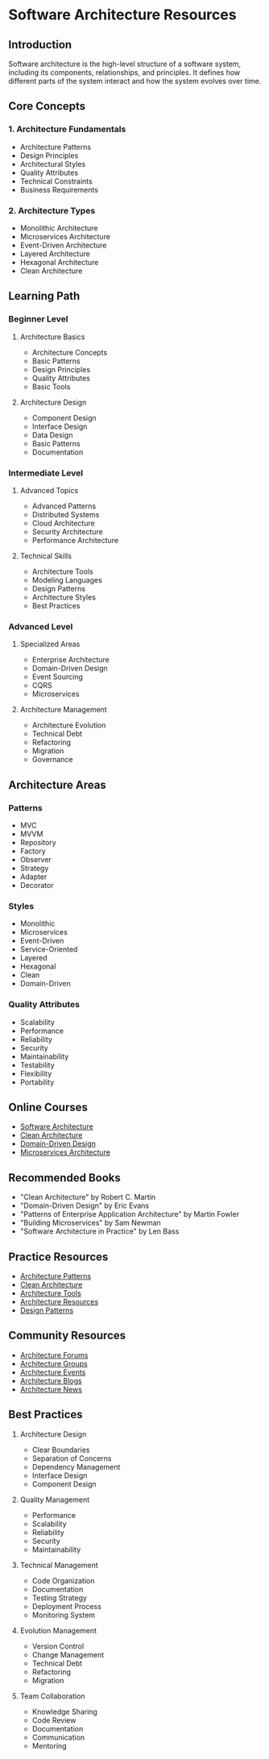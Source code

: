 # Software Architecture Resources

## Introduction
Software architecture is the high-level structure of a software system, including its components, relationships, and principles. It defines how different parts of the system interact and how the system evolves over time.

## Core Concepts

### 1. Architecture Fundamentals
- Architecture Patterns
- Design Principles
- Architectural Styles
- Quality Attributes
- Technical Constraints
- Business Requirements

### 2. Architecture Types
- Monolithic Architecture
- Microservices Architecture
- Event-Driven Architecture
- Layered Architecture
- Hexagonal Architecture
- Clean Architecture

## Learning Path

### Beginner Level
1. Architecture Basics
   - Architecture Concepts
   - Basic Patterns
   - Design Principles
   - Quality Attributes
   - Basic Tools

2. Architecture Design
   - Component Design
   - Interface Design
   - Data Design
   - Basic Patterns
   - Documentation

### Intermediate Level
1. Advanced Topics
   - Advanced Patterns
   - Distributed Systems
   - Cloud Architecture
   - Security Architecture
   - Performance Architecture

2. Technical Skills
   - Architecture Tools
   - Modeling Languages
   - Design Patterns
   - Architecture Styles
   - Best Practices

### Advanced Level
1. Specialized Areas
   - Enterprise Architecture
   - Domain-Driven Design
   - Event Sourcing
   - CQRS
   - Microservices

2. Architecture Management
   - Architecture Evolution
   - Technical Debt
   - Refactoring
   - Migration
   - Governance

## Architecture Areas

### Patterns
- MVC
- MVVM
- Repository
- Factory
- Observer
- Strategy
- Adapter
- Decorator

### Styles
- Monolithic
- Microservices
- Event-Driven
- Service-Oriented
- Layered
- Hexagonal
- Clean
- Domain-Driven

### Quality Attributes
- Scalability
- Performance
- Reliability
- Security
- Maintainability
- Testability
- Flexibility
- Portability

## Online Courses
- [Software Architecture](https://www.coursera.org/specializations/software-architecture)
- [Clean Architecture](https://www.udemy.com/course/clean-architecture/)
- [Domain-Driven Design](https://www.coursera.org/learn/domain-driven-design)
- [Microservices Architecture](https://www.edx.org/course/microservices-architecture)

## Recommended Books
- "Clean Architecture" by Robert C. Martin
- "Domain-Driven Design" by Eric Evans
- "Patterns of Enterprise Application Architecture" by Martin Fowler
- "Building Microservices" by Sam Newman
- "Software Architecture in Practice" by Len Bass

## Practice Resources
- [Architecture Patterns](https://martinfowler.com/architecture/)
- [Clean Architecture](https://blog.cleancoder.com/uncle-bob/2012/08/13/the-clean-architecture.html)
- [Architecture Tools](https://www.architecture-tools.com/)
- [Architecture Resources](https://www.architecture-resources.com/)
- [Design Patterns](https://refactoring.guru/design-patterns)

## Community Resources
- [Architecture Forums](https://www.architecture-forums.com/)
- [Architecture Groups](https://www.architecture-groups.com/)
- [Architecture Events](https://www.architecture-events.com/)
- [Architecture Blogs](https://www.architecture-blogs.com/)
- [Architecture News](https://www.architecture-news.com/)

## Best Practices
1. Architecture Design
   - Clear Boundaries
   - Separation of Concerns
   - Dependency Management
   - Interface Design
   - Component Design

2. Quality Management
   - Performance
   - Scalability
   - Reliability
   - Security
   - Maintainability

3. Technical Management
   - Code Organization
   - Documentation
   - Testing Strategy
   - Deployment Process
   - Monitoring System

4. Evolution Management
   - Version Control
   - Change Management
   - Technical Debt
   - Refactoring
   - Migration

5. Team Collaboration
   - Knowledge Sharing
   - Code Review
   - Documentation
   - Communication
   - Mentoring 